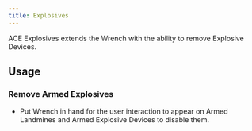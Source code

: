 ```yaml
---
title: Explosives
---
```


ACE Explosives extends the Wrench with the ability to remove Explosive Devices. 

## Usage

### Remove Armed Explosives

- Put Wrench in hand for the user interaction to appear on Armed Landmines and Armed Explosive Devices to disable them.